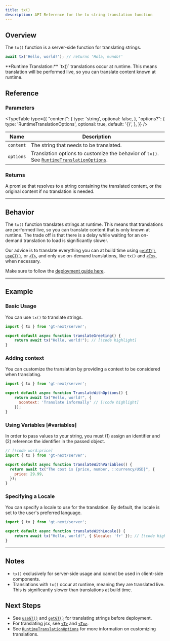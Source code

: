 ```yaml
---
title: tx()
description: API Reference for the tx string translation function
---
```


## Overview

The `tx()` function is a server-side function for translating strings.
```jsx
await tx('Hello, world!'); // returns 'Hola, mundo!'
```


<Callout>
**Runtime Translation:**
`tx()` translations occur at runtime.
This means translation will be performed live, so you can translate content known at runtime.
</Callout>

## Reference

### Parameters

<TypeTable
  type={{
    "content": {
        type: 'string',
        optional: false,
    },
    "options?": {
        type: 'RuntimeTranslationOptions',
        optional: true,
        default: '{}',
    },
  }}
/>


| Name                  | Description                                                                 |
|-----------------------|-----------------------------------------------------------------------------|
| `content`             | The string that needs to be translated.                                     |
| `options`            | Translation options to customize the behavior of `tx()`. See [`RuntimeTranslationOptions`](/docs/next/api/types/RuntimeTranslationOptions).                    |

### Returns

A promise that resolves to a string containing the translated content, or the original content if no translation is needed.

---


## Behavior

The `tx()` function translates strings at runtime.
This means that translations are performed live, so you can translate content that is only known at runtime.
The trade off is that there is a delay while waiting for an on-demand translation to load is significantly slower.

Our advice is to translate everything you can at build time using [`getGT()`](/docs/next/api/strings/useGT), [`useGT()`](/docs/next/api/strings/useGT), or [`<T>`](/docs/next/api/components/t),
and only use on-demand translations, like `tx()` and [`<Tx>`](/docs/next/api/components/tx), when necessary.

Make sure to follow the [deployment guide here](/docs/next/tutorials/quickdeploy).

---

## Example

### Basic Usage

You can use `tx()` to translate strings.

```javascript title="src/components/translateGreeting.jsx" copy
import { tx } from 'gt-next/server';

export default async function translateGreeting() {
    return await tx("Hello, world!"); // [!code highlight]
}
```

### Adding context

You can customize the translation by providing a context to be considered when translating.

```javascript title="TranslateWithOptions.jsx" copy
import { tx } from 'gt-next/server';

export default async function TranslateWithOptions() {
    return await tx("Hello, world!", {
      $context: 'Translate informally' // [!code highlight]
    });
}
```

### Using Variables [#variables]

In order to pass values to your string, you must (1) assign an identifier and (2) reference the identifier in the passed object.

```jsx title="translateWithVariables.js" copy
// [!code word:price]
import { tx } from 'gt-next/server';

export default async function translateWithVariables() {
  return await tx("The cost is {price, number, ::currency/USD}", {
    price: 29.99,
  });
}
```

### Specifying a Locale
You can specify a locale to use for the translation.
By default, the locale is set to the user's preferred language.

```jsx title="translateWithLocale.js" copy
import { tx } from 'gt-next/server';

export default async function translateWithLocale() {
    return await tx("Hello, world!", { $locale: 'fr' }); // [!code highlight]
}
```

---

## Notes
 * `tx()` exclusively for server-side usage and cannot be used in client-side components.
 * Translations with `tx()` occur at runtime, meaning they are translated live. This is significantly slower than translations at build time.

## Next Steps
 * See [`useGT()`](/docs/next/api/strings/useGT) and [`getGT()`](/docs/next/api/strings/getGT) for translating strings before deployment.
 * For translating jsx, see [`<T>`](/docs/next/api/components/t) and [`<Tx>`](/docs/next/api/components/tx).
 * See [`RuntimeTranslationOptions`](/docs/next/api/types/RuntimeTranslationOptions) for more information on customizing translations.
